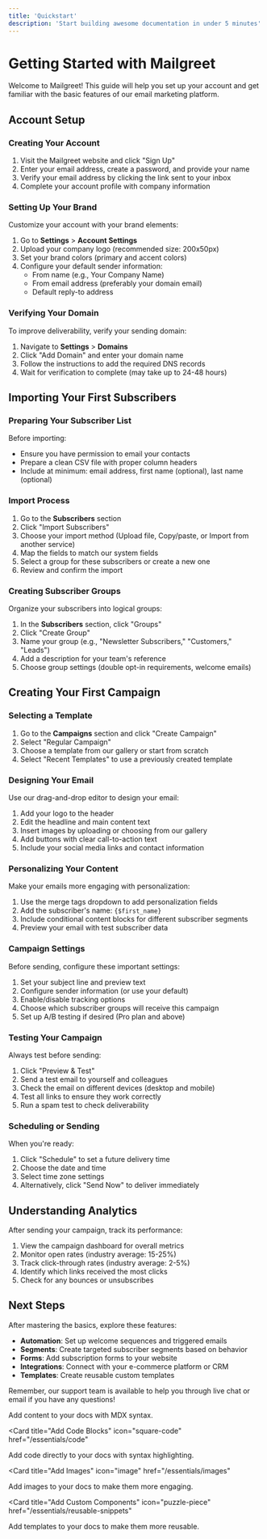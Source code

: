 ```yaml
---
title: 'Quickstart'
description: 'Start building awesome documentation in under 5 minutes'
---
```


# Getting Started with Mailgreet

Welcome to Mailgreet! This guide will help you set up your account and get familiar with the basic features of our email marketing platform.

## Account Setup

### Creating Your Account

1. Visit the Mailgreet website and click "Sign Up"
2. Enter your email address, create a password, and provide your name
3. Verify your email address by clicking the link sent to your inbox
4. Complete your account profile with company information

### Setting Up Your Brand

Customize your account with your brand elements:

1. Go to **Settings** > **Account Settings**
2. Upload your company logo (recommended size: 200x50px)
3. Set your brand colors (primary and accent colors)
4. Configure your default sender information:
   - From name (e.g., Your Company Name)
   - From email address (preferably your domain email)
   - Default reply-to address

### Verifying Your Domain

To improve deliverability, verify your sending domain:

1. Navigate to **Settings** > **Domains**
2. Click "Add Domain" and enter your domain name
3. Follow the instructions to add the required DNS records
4. Wait for verification to complete (may take up to 24-48 hours)

## Importing Your First Subscribers

### Preparing Your Subscriber List

Before importing:
- Ensure you have permission to email your contacts
- Prepare a clean CSV file with proper column headers
- Include at minimum: email address, first name (optional), last name (optional)

### Import Process

1. Go to the **Subscribers** section
2. Click "Import Subscribers"
3. Choose your import method (Upload file, Copy/paste, or Import from another service)
4. Map the fields to match our system fields
5. Select a group for these subscribers or create a new one
6. Review and confirm the import

### Creating Subscriber Groups

Organize your subscribers into logical groups:

1. In the **Subscribers** section, click "Groups"
2. Click "Create Group"
3. Name your group (e.g., "Newsletter Subscribers," "Customers," "Leads")
4. Add a description for your team's reference
5. Choose group settings (double opt-in requirements, welcome emails)

## Creating Your First Campaign

### Selecting a Template

1. Go to the **Campaigns** section and click "Create Campaign"
2. Select "Regular Campaign"
3. Choose a template from our gallery or start from scratch
4. Select "Recent Templates" to use a previously created template

### Designing Your Email

Use our drag-and-drop editor to design your email:

1. Add your logo to the header
2. Edit the headline and main content text
3. Insert images by uploading or choosing from our gallery
4. Add buttons with clear call-to-action text
5. Include your social media links and contact information

### Personalizing Your Content

Make your emails more engaging with personalization:

1. Use the merge tags dropdown to add personalization fields
2. Add the subscriber's name: `{$first_name}`
3. Include conditional content blocks for different subscriber segments
4. Preview your email with test subscriber data

### Campaign Settings

Before sending, configure these important settings:

1. Set your subject line and preview text
2. Configure sender information (or use your default)
3. Enable/disable tracking options
4. Choose which subscriber groups will receive this campaign
5. Set up A/B testing if desired (Pro plan and above)

### Testing Your Campaign

Always test before sending:

1. Click "Preview & Test"
2. Send a test email to yourself and colleagues
3. Check the email on different devices (desktop and mobile)
4. Test all links to ensure they work correctly
5. Run a spam test to check deliverability

### Scheduling or Sending

When you're ready:

1. Click "Schedule" to set a future delivery time
2. Choose the date and time
3. Select time zone settings
4. Alternatively, click "Send Now" to deliver immediately

## Understanding Analytics

After sending your campaign, track its performance:

1. View the campaign dashboard for overall metrics
2. Monitor open rates (industry average: 15-25%)
3. Track click-through rates (industry average: 2-5%)
4. Identify which links received the most clicks
5. Check for any bounces or unsubscribes

## Next Steps

After mastering the basics, explore these features:

- **Automation**: Set up welcome sequences and triggered emails
- **Segments**: Create targeted subscriber segments based on behavior
- **Forms**: Add subscription forms to your website
- **Integrations**: Connect with your e-commerce platform or CRM
- **Templates**: Create reusable custom templates

Remember, our support team is available to help you through live chat or email if you have any questions! 

<CardGroup>

<Card title="Add Content With MDX" icon="file" href="/essentials/markdown">
  Add content to your docs with MDX syntax.
</Card>

<Card
  title="Add Code Blocks"
  icon="square-code"
  href="/essentials/code"
>
  Add code directly to your docs with syntax highlighting.
</Card>

<Card
  title="Add Images"
  icon="image"
  href="/essentials/images"
>
  Add images to your docs to make them more engaging.
</Card>

<Card
  title="Add Custom Components"
  icon="puzzle-piece"
  href="/essentials/reusable-snippets"
>
  Add templates to your docs to make them more reusable.
</Card>

</CardGroup>
